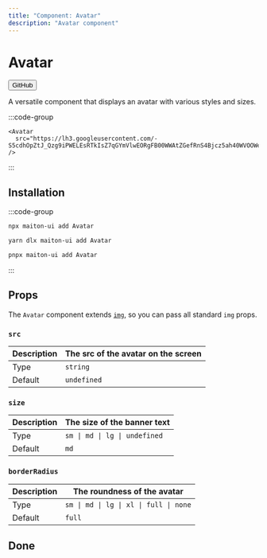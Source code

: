 ```yaml
---
title: "Component: Avatar"
description: "Avatar component"
---
```



# Avatar

<Button href="https://github.com/builders-garden/maiton-ui/blob/main/components/Avatar.tsx">GitHub</Button>

A versatile component that displays an avatar with various styles and sizes.

:::code-group
 
<div data-title="Preview">
  <Avatar
    src="https://lh3.googleusercontent.com/-S5cdhOpZtJ_Qzg9iPWELEsRTkIsZ7qGYmVlwEORgFB00WWAtZGefRnS4Bjcz5ah40WVOOWeYfU5pP9Eekikb3cLMW2mZQOMQHlWhg"
    />
</div>
 
```tsx [Avatar.tsx]
<Avatar
  src="https://lh3.googleusercontent.com/-S5cdhOpZtJ_Qzg9iPWELEsRTkIsZ7qGYmVlwEORgFB00WWAtZGefRnS4Bjcz5ah40WVOOWeYfU5pP9Eekikb3cLMW2mZQOMQHlWhg"
/>
```

:::

## Installation

:::code-group

```bash [npm]
npx maiton-ui add Avatar
```

```bash [yarn]
yarn dlx maiton-ui add Avatar
```

```bash [pnpm]
pnpx maiton-ui add Avatar
```

:::
## Props

The `Avatar` component extends [`img`](https://developer.mozilla.org/en-US/docs/Web/HTML/Element/img), so you can pass all standard `img` props.

### `src`

| Description | The src of the avatar on the screen                          |
|-------------|------------------------------------------------------------------ |
| Type        | `string` |
| Default     | `undefined`                                                        |

### `size`

| Description | The size of the banner text   |
|-------------|------------------------------ |
| Type        | `sm \| md \| lg \| undefined` |
| Default     | `md`                          |

### `borderRadius`

| Description | The roundness of the avatar   |
|-------------|------------------------------ |
| Type        | `sm \| md \| lg \| xl \| full \| none` |
| Default     | `full`                          |


## Done

